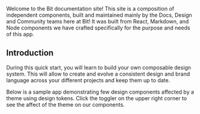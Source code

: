 Welcome to the Bit documentation site! This site is a composition of independent components, built and maintained mainly by the Docs, Design and Community teams here at Bit! It was built from React, Markdown, and Node components we have crafted specifically for the purpose and needs of this app.

## Introduction

During this quick start, you will learn to build your own composable design system. This will allow to create and evolve a consistent design and brand language
across your different projects and keep them up to date.

Below is a sample app demonstrating few design components affected by a theme using design tokens. Click the toggler on the upper right corner to see
the affect of the theme on our components.
